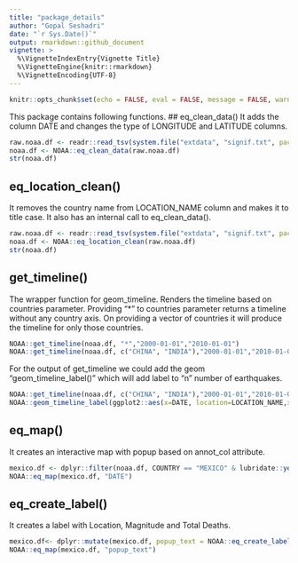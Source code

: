 ```yaml
---
title: "package_details"
author: "Gopal Seshadri"
date: "`r Sys.Date()`"
output: rmarkdown::github_document
vignette: >
  %\VignetteIndexEntry{Vignette Title}
  %\VignetteEngine{knitr::rmarkdown}
  %\VignetteEncoding{UTF-8}
---
```


```r
knitr::opts_chunk$set(echo = FALSE, eval = FALSE, message = FALSE, warning = FALSE)
```

This package contains following functions.
## eq_clean_data()
  It adds the column DATE and changes the type of LONGITUDE and LATITUDE columns.
```r
raw.noaa.df <- readr::read_tsv(system.file("extdata", "signif.txt", package = "NOAA"))
noaa.df <- NOAA::eq_clean_data(raw.noaa.df)
str(noaa.df)
```
  
  
## eq_location_clean()
  It removes the country name from LOCATION_NAME column and makes it to title case. It also has an internal call to eq_clean_data().
```r
raw.noaa.df <- readr::read_tsv(system.file("extdata", "signif.txt", package = "NOAA"))
noaa.df <- NOAA::eq_location_clean(raw.noaa.df)
str(noaa.df)
```
  
  
## get_timeline()
  The wrapper function for geom_timeline. Renders the timeline based on countries parameter. Providing "*" to countries parameter returns a timeline without any country axis. On providing a vector of countries it will produce the timeline for only those countries.
```r
NOAA::get_timeline(noaa.df, "*","2000-01-01","2010-01-01")
NOAA::get_timeline(noaa.df, c("CHINA", "INDIA"),"2000-01-01","2010-01-01")
```
  For the output of get_timeline we could add the geom "geom_timeline_label()" which will add label to "n" number of earthquakes.
```r
NOAA::get_timeline(noaa.df, c("CHINA", "INDIA"),"2000-01-01","2010-01-01") +
NOAA::geom_timeline_label(ggplot2::aes(x=DATE, location=LOCATION_NAME,xmin=xmin,xmax=xmax,size=EQ_PRIMARY,y=COUNTRY), n_max = 5)
```


## eq_map()
  It creates an interactive map with popup based on annot_col attribute.
```r
mexico.df <- dplyr::filter(noaa.df, COUNTRY == "MEXICO" & lubridate::year(DATE) >= 2000)
NOAA::eq_map(mexico.df, "DATE")
```


## eq_create_label()
  It creates a label with Location, Magnitude and Total Deaths.
```r
mexico.df<- dplyr::mutate(mexico.df, popup_text = NOAA::eq_create_label(mexico.df))
NOAA::eq_map(mexico.df, "popup_text")
```
  

